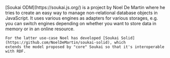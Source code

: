 
<Content>
    [Soukai ODM](https://soukai.js.org/) is a project by Noel De Martin where he tries to create an easy way to manage
    non-relational database objects in JavaScript. It uses various engines as adapters for various storages, e.g. you
    can switch engines depending on whether you want to store data in memory or in an online resource.

    For the latter use-case Noel has developed [Soukai Solid](https://github.com/NoelDeMartin/soukai-solid), which
    extends the model proposed by "core" Soukai so that it's interoperable with RDF.
</Content>